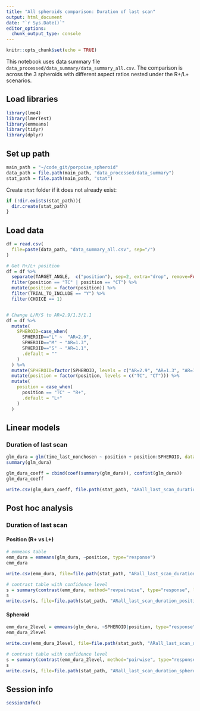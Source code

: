 ```yaml
---
title: "All spheroids comparison: Duration of last scan"
output: html_document
date: "`r Sys.Date()`"
editor_options:
  chunk_output_type: console
---
```


```r
knitr::opts_chunk$set(echo = TRUE)
```

This notebook uses data summary file `data_processed/data_summary/data_summary_all.csv`. The comparison is across the 3 spheroids with different aspect ratios nested under the R+/L+ scenarios.



## Load libraries
```r
library(lme4)
library(lmerTest)
library(emmeans)
library(tidyr)
library(dplyr)
```


## Set up path
```r
main_path = "~/code_git/porpoise_spheroid"
data_path = file.path(main_path, "data_processed/data_summary")
stat_path = file.path(main_path, "stat")
```

Create `stat` folder if it does not already exist:
```r
if (!dir.exists(stat_path)){
  dir.create(stat_path)
}
```


## Load data
```r
df = read.csv(
  file=paste(data_path, "data_summary_all.csv", sep="/")
)

# Get R+/L+ position
df = df %>%
  separate(TARGET_ANGLE,  c("position"), sep=2, extra="drop", remove=FALSE) %>%
  filter(position == "TC" | position == "CT") %>%
  mutate(position = factor(position)) %>%
  filter(TRIAL_TO_INCLUDE == "Y") %>%
  filter(CHOICE == 1)


# Change L/M/S to AR=2.9/1.3/1.1
df = df %>%
  mutate(
    SPHEROID=case_when(
      SPHEROID=="L" ~  "AR=2.9",
      SPHEROID=="M" ~ "AR=1.3",
      SPHEROID=="S" ~ "AR=1.1",
      .default = ""
    )
  ) %>%
  mutate(SPHEROID=factor(SPHEROID, levels = c("AR=2.9", "AR=1.3", "AR=1.1"))) %>%
  mutate(position = factor(position, levels = c("TC", "CT"))) %>%
  mutate(
    position = case_when(
      position == "TC" ~ "R+",
      .default = "L+"
    )
  )
```


## Linear models

### Duration of last scan
```r
glm_dura = glm(time_last_nonchosen ~ position + position:SPHEROID, data=df, family=Gamma(link="log"))
summary(glm_dura)

glm_dura_coeff = cbind(coef(summary(glm_dura)), confint(glm_dura))
glm_dura_coeff

write.csv(glm_dura_coeff, file.path(stat_path, "ARall_last_scan_duration_coeff.csv"))
```


## Post hoc analysis

### Duration of last scan

#### Position (R+ vs L+)
```r
# emmeans table
emm_dura = emmeans(glm_dura, ~position, type="response")
emm_dura

write.csv(emm_dura, file=file.path(stat_path, "ARall_last_scan_duration_position_emmeans.csv"), row.names=FALSE)
```

```r
# contrast table with confidence level
s = summary(contrast(emm_dura, method="revpairwise", type="response", level=0.95), infer=TRUE)
s
write.csv(s, file=file.path(stat_path, "ARall_last_scan_duration_position_contrast.csv"), row.names=FALSE)
```

#### Spheroid
```r
emm_dura_2level = emmeans(glm_dura, ~SPHEROID|position, type="response")
emm_dura_2level

write.csv(emm_dura_2level, file=file.path(stat_path, "ARall_last_scan_duration_spheroid_emmeans.csv"), row.names=FALSE)
```

```r
# contrast table with confidence level
s = summary(contrast(emm_dura_2level, method="pairwise", type="response", level=0.95), infer=TRUE)
s
write.csv(s, file=file.path(stat_path, "ARall_last_scan_duration_spheroid_contrast.csv"), row.names=FALSE)
```




## Session info
```r
sessionInfo()
```
